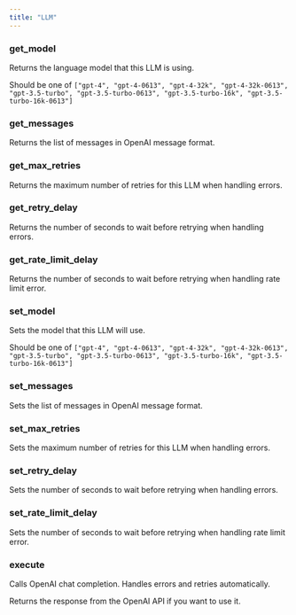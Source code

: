 ```yaml
---
title: "LLM"
---
```


### get_model
<ResponseField name="" type="string">
Returns the language model that this LLM is using.

Should be one of `["gpt-4",
    "gpt-4-0613",
    "gpt-4-32k",
    "gpt-4-32k-0613",
    "gpt-3.5-turbo",
    "gpt-3.5-turbo-0613",
    "gpt-3.5-turbo-16k",
    "gpt-3.5-turbo-16k-0613"]`

</ResponseField>

### get_messages
<ResponseField name="" type="list[dict]">
Returns the list of messages in OpenAI message format.

</ResponseField>

### get_max_retries
<ResponseField name="" type="int">
Returns the maximum number of retries for this LLM when handling errors.

</ResponseField>

### get_retry_delay
<ResponseField name="" type="int">
Returns the number of seconds to wait before retrying when handling errors.

</ResponseField>

### get_rate_limit_delay
<ResponseField name="" type="string">
Returns the number of seconds to wait before retrying when handling rate limit error.

</ResponseField>

### set_model
<ParamField body="model" type="string" required>
Sets the model that this LLM will use.

Should be one of `["gpt-4",
    "gpt-4-0613",
    "gpt-4-32k",
    "gpt-4-32k-0613",
    "gpt-3.5-turbo",
    "gpt-3.5-turbo-0613",
    "gpt-3.5-turbo-16k",
    "gpt-3.5-turbo-16k-0613"]`

</ParamField>

### set_messages
<ParamField body="messages" type="list[dict]" required>
Sets the list of messages in OpenAI message format.

</ParamField>

### set_max_retries
<ParamField body="max_retries" type="int" required>
Sets the maximum number of retries for this LLM when handling errors.

</ParamField>

### set_retry_delay
<ParamField body="retry_delay" type="int" required>
Sets the number of seconds to wait before retrying when handling errors.

</ParamField>

### set_rate_limit_delay
<ParamField body="rate_limit_delay" type="int" required>
Sets the number of seconds to wait before retrying when handling rate limit error.

</ParamField>

### execute
Calls OpenAI chat completion. Handles errors and retries automatically.

<ResponseField name="" type="dict">
Returns the response from the OpenAI API if you want to use it.
</ResponseField>